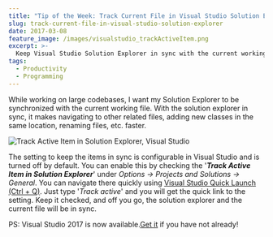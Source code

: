 ```yaml
---
title: "Tip of the Week: Track Current File in Visual Studio Solution Explorer"
slug: track-current-file-in-visual-studio-solution-explorer
date: 2017-03-08
feature_image: /images/visualstudio_trackActiveItem.png
excerpt: >-
  Keep Visual Studio Solution Explorer in sync with the current working file.
tags:
  - Productivity
  - Programming
---
```

While working on large codebases, I want my Solution Explorer to be synchronized with the current working file. With the solution explorer in sync, it makes navigating to other related files, adding new classes in the same location, renaming files, etc. faster.

![Track Active Item in Solution Explorer, Visual Studio](/images/visualstudio_trackActiveItem.png)

The setting to keep the items in sync is configurable in Visual Studio and is turned off by default. You can enable this by checking the '**_Track Active Item in Solution Explorer_**' under _Options -> Projects and Solutions -> General_. You can navigate there quickly using [Visual Studio Quick Launch (Ctrl + Q)](/blog/quick-launch-in-visual-studio/). Just type '_Track active_' and you will get the quick link to the setting. Keep it checked, and off you go, the solution explorer and the current file will be in sync.

PS: Visual Studio 2017 is now available.[Get it](https://www.visualstudio.com/downloads/) if you have not already!